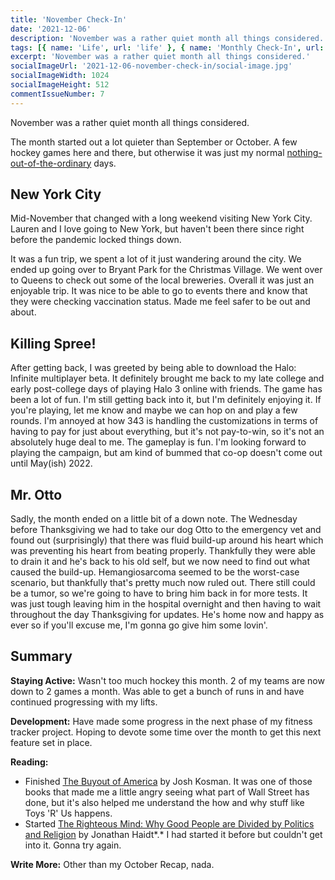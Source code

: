 ```yaml
---
title: 'November Check-In'
date: '2021-12-06'
description: 'November was a rather quiet month all things considered.'
tags: [{ name: 'Life', url: 'life' }, { name: 'Monthly Check-In', url: 'monthly-check-in' }, { name: 'Pets', url: 'pets' }]
excerpt: 'November was a rather quiet month all things considered.'
socialImageUrl: '2021-12-06-november-check-in/social-image.jpg'
socialImageWidth: 1024
socialImageHeight: 512
commentIssueNumber: 7
---
```


November was a rather quiet month all things considered.

The month started out a lot quieter than September or October. A few hockey games here and there, but otherwise it was just my normal [nothing-out-of-the-ordinary](/posts/2021/01/14/my-typical-weekday) days.

## New York City

Mid-November that changed with a long weekend visiting New York City. Lauren and I love going to New York, but haven't been there since right before the pandemic locked things down.

<PostImage
    src="/images/posts/2021-12-06-november-check-in/nyc.jpeg"
    alt="Washington Square Park in New York City at night"
    width={1920}
    height={2560}
    centered
    shadowed={false}
/>

It was a fun trip, we spent a lot of it just wandering around the city. We ended up going over to Bryant Park for the Christmas Village. We went over to Queens to check out some of the local breweries. Overall it was just an enjoyable trip. It was nice to be able to go to events there and know that they were checking vaccination status. Made me feel safer to be out and about.

## Killing Spree!

After getting back, I was greeted by being able to download the Halo: Infinite multiplayer beta. It definitely brought me back to my late college and early post-college days of playing Halo 3 online with friends. The game has been a lot of fun. I'm still getting back into it, but I'm definitely enjoying it. If you're playing, let me know and maybe we can hop on and play a few rounds. I'm annoyed at how 343 is handling the customizations in terms of having to pay for just about everything, but it's not pay-to-win, so it's not an absolutely huge deal to me. The gameplay is fun. I'm looking forward to playing the campaign, but am kind of bummed that co-op doesn't come out until May(ish) 2022.

## Mr. Otto

Sadly, the month ended on a little bit of a down note. The Wednesday before Thanksgiving we had to take our dog Otto to the emergency vet and found out (surprisingly) that there was fluid build-up around his heart which was preventing his heart from beating properly. Thankfully they were able to drain it and he's back to his old self, but we now need to find out what caused the build-up. Hemangiosarcoma seemed to be the worst-case scenario, but thankfully that's pretty much now ruled out. There still could be a tumor, so we're going to have to bring him back in for more tests. It was just tough leaving him in the hospital overnight and then having to wait throughout the day Thanksgiving for updates. He's home now and happy as ever so if you'll excuse me, I'm gonna go give him some lovin'.

## Summary

**Staying Active:** Wasn't too much hockey this month. 2 of my teams are now down to 2 games a month. Was able to get a bunch of runs in and have continued progressing with my lifts.

**Development:** Have made some progress in the next phase of my fitness tracker project. Hoping to devote some time over the month to get this next feature set in place.

**Reading:**

-   Finished <a href="https://bookshop.org/books/the-buyout-of-america-how-private-equity-is-destroying-jobs-and-killing-the-american-economy/9781591843696" target="_blank" rel="noreferrer nofollow">The Buyout of America</a> by Josh Kosman. It was one of those books that made me a little angry seeing what part of Wall Street has done, but it's also helped me understand the how and why stuff like Toys 'R' Us happens.
-   Started <a href="https://bookshop.org/books/the-righteous-mind-why-good-people-are-divided-by-politics-and-religion-9798200560639/9780307455772" target="_blank" rel="noreferrer nofollow">The Righteous Mind: Why Good People are Divided by Politics and Religion</a> by Jonathan Haidt*.* I had started it before but couldn't get into it. Gonna try again.

**Write More:** Other than my October Recap, nada.
